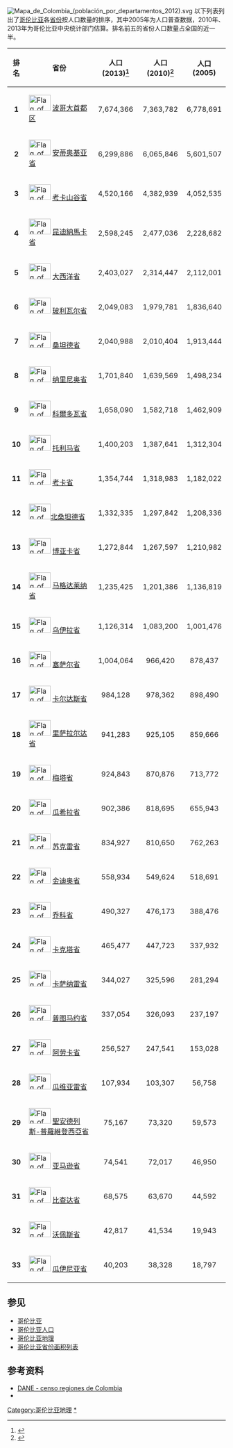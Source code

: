 [[File:Mapa_de_Colombia_(población_por_departamentos_2012).svg|right]]
以下列表列出了[[哥伦比亚|哥伦比亚]]各[[哥伦比亚行政区划|省份]]按人口数量的排序，其中2005年为人口普查数据，2010年、2013年为哥伦比亚中央统计部门估算。排名前五的省份人口数量占全国的近一半。

{| class="wikitable sortable" style="width:58%;"
! '''排名'''
! '''省份'''
! '''人口(2013)'''<ref name=estimates2013>{{cite web |url=http://www.dane.gov.co/daneweb_V09/index.php?option=com_content&view=article&id=75&Itemid=72 |title=存档副本 |accessdate=2011-09-04 |deadurl=yes |archiveurl=https://web.archive.org/web/20091113143414/http://www.dane.gov.co/daneweb_V09/index.php?option=com_content&view=article&id=75&Itemid=72 |archivedate=2009-11-13 }}</ref>
! '''人口(2010)'''<ref name=estimates2010>{{cite web |url=http://www.dane.gov.co/daneweb_V09/index.php?option=com_content&view=article&id=307&Itemid=124 |title=存档副本 |accessdate=2011-04-25 |deadurl=yes |archiveurl=https://web.archive.org/web/20110517163649/http://www.dane.gov.co/daneweb_V09/index.php?option=com_content&view=article&id=307&Itemid=124 |archivedate=2011-05-17 }}</ref>
! '''人口(2005)'''
|-bgcolor="#f5faff"
|align="center"|'''1'''
|align="left"|[[Image:Flag_of_Bogotá.svg|50x36px]] [[波哥大首都区|波哥大首都区]]
|align="center"| 7,674,366
|align="center"| 7,363,782
|align="center"| 6,778,691
|-bgcolor="#d0e7ff"
|align="center"|'''2'''
|align="left"|[[Image:Flag_of_Antioquia_Department.svg|50x36px]] [[安蒂奥基亚省|安蒂奥基亚省]]
|align="center"| 6,299,886 
|align="center"| 6,065,846
|align="center"| 5,601,507
|-bgcolor="#f5faff"
|align="center"|'''3'''
|align="left"|[[Image:Flag_of_Valle_del_Cauca.svg|50x36px]] [[考卡山谷省|考卡山谷省]]
|align="center"| 4,520,166
|align="center"| 4,382,939
|align="center"| 4,052,535
|-bgcolor="#d0e7ff"
|align="center"|'''4'''
|align="left"|[[Image:Flag_of_Cundinamarca.svg|50x36px]] [[昆迪納馬卡省|昆迪納馬卡省]]
|align="center"| 2,598,245
|align="center"| 2,477,036
|align="center"| 2,228,682
|-bgcolor="#f5faff"
|align="center"|'''5'''
|align="left"|[[Image:Flag_of_Atlántico.svg|50x36px]] [[大西洋省|大西洋省]]
|align="center"| 2,403,027 
|align="center"| 2,314,447
|align="center"| 2,112,001
|-bgcolor="#d0e7ff"
|align="center"|'''6'''
|align="left"|[[Image:Flag_of_Bolívar_(Colombia).svg|50x36px]] [[玻利瓦尔省|玻利瓦尔省]]
|align="center"| 2,049,083
|align="center"| 1,979,781
|align="center"| 1,836,640
|-bgcolor="#f5faff"
|align="center"|'''7'''
|align="left"|[[Image:Flag_of_Santander_(Colombia).svg|50x36px]] [[桑坦德省|桑坦德省]]
|align="center"| 2,040,988
|align="center"| 2,010,404
|align="center"| 1,913,444
|-bgcolor="#d0e7ff"
|align="center"|'''8'''
|align="left"|[[Image:Flag_of_Nariño.svg|50x36px]] [[纳里尼奥省|纳里尼奥省]]
|align="center"| 1,701,840
|align="center"| 1,639,569
|align="center"| 1,498,234
|-bgcolor="#f5faff"
|align="center"|'''9'''
|align="left"|[[Image:Flag_of_Córdoba.svg|50x36px]] [[科爾多瓦省_(哥倫比亞)|科爾多瓦省]]
|align="center"| 1,658,090
|align="center"| 1,582,718
|align="center"| 1,462,909
|-bgcolor="#d0e7ff"
|align="center"|'''10'''
|align="left"|[[Image:Flag_of_Tolima.svg|50x36px]] [[托利马省|托利马省]]
|align="center"| 1,400,203
|align="center"| 1,387,641
|align="center"| 1,312,304
|-bgcolor="#f5faff"
|align="center"|'''11'''
|align="left"|[[Image:Flag_of_Cauca.svg|50x36px]] [[考卡省|考卡省]]
|align="center"| 1,354,744
|align="center"| 1,318,983
|align="center"| 1,182,022
|-bgcolor="#d0e7ff"
|align="center"|'''12'''
|align="left"|[[Image:Flag_of_Norte_de_Santander.svg|50x36px]][[北桑坦德省|北桑坦德省]]
|align="center"| 1,332,335
|align="center"| 1,297,842
|align="center"| 1,208,336
|-bgcolor="#f5faff"
|align="center"|'''13'''
|align="left"|[[Image:Flag_of_Boyacá_Department.svg|50x36px]] [[博亚卡省|博亚卡省]]
|align="center"| 1,272,844
|align="center"| 1,267,597
|align="center"| 1,210,982
|-bgcolor="#d0e7ff"
|align="center"|'''14'''
|align="left"|[[Image:Flag_of_Magdalena.svg|50x36px]] [[马格达莱纳省|马格达莱纳省]]
|align="center"| 1,235,425
|align="center"| 1,201,386
|align="center"| 1,136,819
|-bgcolor="#f5faff"
|align="center"|'''15'''
|align="left"|[[Image:Flag_of_Huila.svg|50x36px]] [[乌伊拉省_(哥倫比亞)|乌伊拉省]]
|align="center"| 1,126,314
|align="center"| 1,083,200
|align="center"| 1,001,476
|-bgcolor="#d0e7ff"
|align="center"|'''16'''
|align="left"|[[Image:Flag_of_Cesar.svg|50x36px]] [[塞萨尔省|塞萨尔省]]
|align="center"| 1,004,064
|align="center"| 966,420
|align="center"| 878,437
|-bgcolor="#f5faff"
|align="center"|'''17'''
|align="left"|[[Image:Flag_of_Caldas.svg|50x36px]] [[卡尔达斯省|卡尔达斯省]]
|align="center"| 984,128
|align="center"| 978,362
|align="center"| 898,490
|-bgcolor="#d0e7ff"
|align="center"|'''18'''
|align="left"|[[Image:Flag_of_Risaralda.svg|50x36px]] [[里萨拉尔达省|里萨拉尔达省]]
|align="center"| 941,283
|align="center"| 925,105
|align="center"| 859,666
|-bgcolor="#f5faff"
|align="center"|'''19'''
|align="left"|[[Image:Flag_of_Meta.svg|50x36px]] [[梅塔省|梅塔省]]
|align="center"| 924,843
|align="center"| 870,876
|align="center"| 713,772
|-bgcolor="#d0e7ff"
|align="center"|'''20'''
|align="left"|[[Image:Flag_of_La_Guajira.svg|50x36px]] [[瓜希拉省|瓜希拉省]]
|align="center"| 902,386
|align="center"| 818,695
|align="center"| 655,943
|-bgcolor="#f5faff"
|align="center"|'''21'''
|align="left"|[[Image:Flag_of_Sucre_(Colombia).svg|50x36px]] [[苏克雷省|苏克雷省]]
|align="center"| 834,927
|align="center"| 810,650
|align="center"| 762,263
|-bgcolor="#d0e7ff"
|align="center"|'''22'''
|align="left"|[[Image:Flag_of_Quindío.svg|50x36px]] [[金迪奥省|金迪奥省]]
|align="center"| 558,934
|align="center"| 549,624
|align="center"| 518,691
|-bgcolor="#f5faff"
|align="center"|'''23'''
|align="left"|[[Image:Flag_of_Chocó.svg|50x36px]] [[乔科省|乔科省]]
|align="center"| 490,327
|align="center"| 476,173
|align="center"| 388,476
|-bgcolor="#d0e7ff"
|align="center"|'''24'''
|align="left"|[[Image:Flag_of_Caquetá.svg|50x36px]] [[卡克塔省|卡克塔省]]
|align="center"| 465,477
|align="center"| 447,723
|align="center"| 337,932
|-bgcolor="#f5faff"
|align="center"|'''25'''
|align="left"|[[Image:Flag_of_Casanare.svg|50x36px]] [[卡萨纳雷省|卡萨纳雷省]]
|align="center"| 344,027
|align="center"| 325,596
|align="center"| 281,294
|-bgcolor="#d0e7ff"
|align="center"|'''26'''
|align="left"|[[Image:Flag_of_Putumayo.svg|50x36px]] [[普图马约省|普图马约省]]
|align="center"| 337,054
|align="center"| 326,093
|align="center"| 237,197
|-bgcolor="#f5faff"
|align="center"|'''27'''
|align="left"|[[Image:Flag_of_Arauca.svg|50x36px]] [[阿劳卡省|阿劳卡省]]
|align="center"| 256,527
|align="center"| 247,541 
|align="center"| 153,028
|-bgcolor="#d0e7ff"
|align="center"|'''28'''
|align="left"|[[Image:Flag_of_Guaviare.svg|50x36px]] [[瓜维亚雷省|瓜维亚雷省]]
|align="center"| 107,934
|align="center"| 103,307 
|align="center"| 56,758 
|-bgcolor="#f5faff"
|align="center"|'''29'''
|align="left"|[[Image:Flag_of_San_Andrés_y_Providencia.svg|50x36px]] [[聖安德列斯-普羅維登西亞和聖卡塔利娜群島省|聖安德列斯-普羅維登西亞省]]
|align="center"| 75,167
|align="center"| 73,320
|align="center"| 59,573
|-bgcolor="#d0e7ff"
|align="center"|'''30'''
|align="left"|[[Image:Flag_of_Amazonas_(Colombia).svg|50x36px]] [[亚马逊省|亚马逊省]]
|align="center"| 74,541
|align="center"| 72,017
|align="center"| 46,950
|-bgcolor="#f5faff"
|align="center"|'''31'''
|align="left"|[[Image:Flag_of_Vichada.svg|50x36px]] [[比查达省|比查达省]]
|align="center"| 68,575
|align="center"| 63,670
|align="center"| 44,592
|-bgcolor="#d0e7ff"
|align="center"|'''32'''
|align="left"|[[Image:Flag_of_Vaupés.svg|50x36px]] [[沃佩斯省|沃佩斯省]]
|align="center"| 42,817
|align="center"| 41,534
|align="center"| 19,943
|-bgcolor="#f5faff"
|align="center"|'''33'''
|align="left"|[[Image:Flag_of_Guainía.svg|50x36px]] [[瓜伊尼亚省|瓜伊尼亚省]]
|align="center"| 40,203
|align="center"| 38,328
|align="center"| 18,797
|}
{{clear}}

==参见==
* [[哥伦比亚|哥伦比亚]]
* [[哥伦比亚人口|哥伦比亚人口]]
* [[哥伦比亚地理|哥伦比亚地理]]
* [[哥伦比亚省份面积列表|哥伦比亚省份面积列表]]

==参考资料==
{{Reflist}}
*[http://www.dane.gov.co/censo/files/presultados.pdf DANE - censo regiones de Colombia]{{Wayback|url=http://www.dane.gov.co/censo/files/presultados.pdf |date=20070825093011 }}
* {{cite book|last=DANE|title=Proyecciones Nacionales y Departamentales de Población 2005-2020|year=2009|publisher=Departamento Administrativo Nacional de Estadística|location=Bogotá, Colombia|isbn=978-958-624-078-9|url=http://www.dane.gov.co/files/investigaciones/poblacion/proyepobla06_20/7Proyecciones_poblacion.pdf|accessdate=21 November 2012|page=50|language=es|archive-url=https://web.archive.org/web/20071123051243/http://www.dane.gov.co/files/investigaciones/poblacion/proyepobla06_20/7Proyecciones_poblacion.pdf|archive-date=2007-11-23|dead-url=yes}}

[[Category:哥伦比亚地理|Category:哥伦比亚地理]]
[[Category:哥伦比亚行政区划|*]]